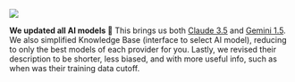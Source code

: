 ![](https://res.cloudinary.com/dltbv060k/image/upload/v1742050510/08_wkpxym.png)

**We updated all AI models 🥬** This brings us both [Claude 3.5](https://www.anthropic.com/news/claude-3-5-sonnet) and [Gemini 1.5](https://deepmind.google/technologies/gemini/flash). We also simplified Knowledge Base (interface to select AI model), reducing to only the best models of each provider for you. Lastly, we revised their description to be shorter, less biased, and with more useful info, such as when was their training data cutoff.